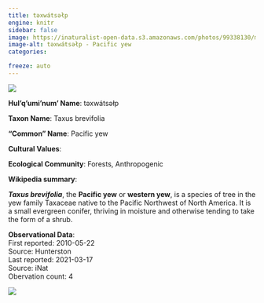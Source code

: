 ```yaml
---
title: təxwátsəłp
engine: knitr
sidebar: false
image: https://inaturalist-open-data.s3.amazonaws.com/photos/99338130/medium.jpeg
image-alt: təxwátsəłp - Pacific yew
categories:

freeze: auto
---
```

![](https://inaturalist-open-data.s3.amazonaws.com/photos/99338130/medium.jpeg){fig-alt="təxwátsəłp - Pacific yew"}

**Hul'q'umi'num' Name**: təxwátsəłp



**Taxon Name**: Taxus brevifolia

**"Common" Name**: Pacific yew

**Cultural Values**:  

::: {layout-nrow=1 style="width:60%"}

:::

**Ecological Community**: Forests, Anthropogenic

**Wikipedia summary**:  
<p class="mw-empty-elt">
</p>

<p><i><b>Taxus brevifolia</b></i>, the <b>Pacific yew</b> or <b>western yew</b>, is a species of tree in the yew family Taxaceae native to the Pacific Northwest of North America. It is a small evergreen conifer, thriving in moisture and otherwise tending to take the form of a shrub.

**Observational Data**:   
First reported: 2010-05-22  
Source: Hunterston  
Last reported: 2021-03-17  
Source: iNat  
Obervation count: 4

![](community_dist.png)
